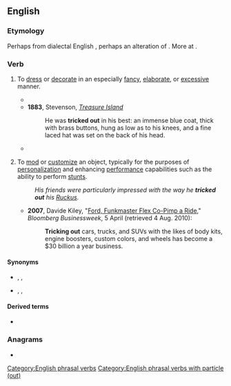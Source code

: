 ==English==

===Etymology===
Perhaps from dialectal English {{m|en|trig out||to dress smartly}}, perhaps an alteration of {{m|en|rig out}}. More at {{l|en|trig}}.

===Verb===
{{en-verb|tricks out|tricking out|tricked out}}

# {{lb|en|informal|transitive|of a person or thing}} To [[dress]] or [[decorate]] in an especially [[fancy]], [[elaborate]], or [[excessive]] manner.
#* {{quote-text|year=1869|author={{w|Mark Twain}}|title=The Innocents Abroad|chapter=50|passage=We went down a flight of fifteen steps below the ground level, and stood in a small chapel '''tricked out''' with tapestry hangings, silver lamps, and oil paintings.}}
#* '''1883''', Stevenson, ''[[s:Treasure Island (1883)|Treasure Island]]''
#*: He was '''tricked out''' in his best: an immense blue coat, thick with brass buttons, hung as low as to his knees, and a fine laced hat was set on the back of his head.
#* {{quote-text|year=1913|author={{w|John Galsworthy}}|title=The Dark Flower|chapter=6|passage=That stare was as if he saw her—a doll '''tricked out''' in garments labelled soul, spirit, rights, responsibilities, dignity, freedom—all so many words.}}
# {{lb|en|informal|transitive|of a [[motor vehicle]], etc.}} To [[mod]] or [[customize]] an object, typically for the purposes of [[personalization]] and enhancing [[performance]] capabilities such as the ability to perform [[stunt]]s.
#: ''His friends were particularly impressed with the way he '''tricked out''' his [[wikipedia:Honda_Ruckus|Ruckus]].''
#* '''2007''', Davide Kiley, "[http://www.businessweek.com/autos/content/apr2007/bw20070405_399949.htm Ford, Funkmaster Flex Co-Pimp a Ride]," ''Bloomberg Businessweek'', 5 April (retrieved 4 Aug. 2010):
#*: '''Tricking out''' cars, trucks, and SUVs with the likes of body kits, engine boosters, custom colors, and wheels has become a $30 billion a year business.

====Synonyms====
* {{sense|dress or decorate in a fancy or elaborate manner}} {{l|en|adorn}}, {{l|en|embellish}}, {{l|en|festoon}}
* {{sense|mod or customize}} {{l|en|customize}}, {{l|en|modify}}, {{l|en|mod}}

====Derived terms====
* {{l|en|tricked out}} {{pos_a}}

===Anagrams===
* {{anagrams|en|kurtotic|outtrick}}

[[Category:English phrasal verbs]]
[[Category:English phrasal verbs with particle (out)]]